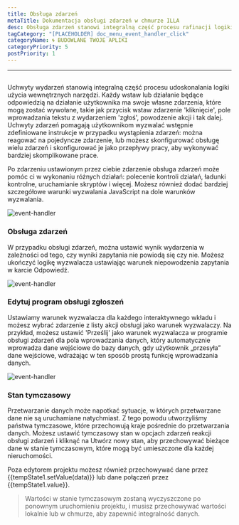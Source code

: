 ```yaml
---
title: Obsługa zdarzeń
metaTitle: Dokumentacja obsługi zdarzeń w chmurze ILLA
desc: Obsługa zdarzeń stanowi integralną część procesu rafinacji logiki użycia wewnętrznych narzędzi
tagCategory: "[PLACEHOLDER] doc_menu_event_handler_click"
categoryName: 🌀 BUDOWLANE TWOJE APLIKI
categoryPriority: 5
postPriority: 1
---
```


* * *

## <Heading hidden>Obsługa zdarzeń</Heading>

Uchwyty wydarzeń stanowią integralną część procesu udoskonalania logiki użycia wewnętrznych narzędzi. Każdy wstaw lub działanie będące odpowiedzią na działanie użytkownika ma swoje własne zdarzenia, które mogą zostać wywołane, takie jak przycisk wstaw zdarzenie 'kliknięcie', pole wprowadzania tekstu z wydarzeniem 'zgłoś', powodzenie akcji i tak dalej. Uchwyty zdarzeń pomagają użytkownikom wyzwalać wstępnie zdefiniowane instrukcje w przypadku wystąpienia zdarzeń: można reagować na pojedyncze zdarzenie, lub możesz skonfigurować obsługę wielu zdarzeń i skonfigurować je jako przepływy pracy, aby wykonywać bardziej skomplikowane prace.

Po zdarzeniu ustawionym przez ciebie zdarzenie obsługa zdarzeń może pomóc ci w wykonaniu różnych działań: polecenie kontroli działań, ładunki kontrolne, uruchamianie skryptów i więcej. Możesz również dodać bardziej szczegółowe warunki wyzwalania JavaScript na dole warunków wyzwalania.

<img alt="event-handler" src='https://cdn.illacloud.com/official-website/img/official-site/event-handler-01.png' />

### Obsługa zdarzeń

W przypadku obsługi zdarzeń, można ustawić wynik wydarzenia w zależności od tego, czy wyniki zapytania nie powiodą się czy nie. Możesz ukończyć logikę wyzwalacza ustawiając warunek niepowodzenia zapytania w karcie Odpowiedź.

<img alt="event-handler" src='https://cdn.illacloud.com/official-website/img/official-site/event-handler-02.png' />

### Edytuj program obsługi zgłoszeń

Ustawiamy warunek wyzwalacza dla każdego interaktywnego wkładu i możesz wybrać zdarzenie z listy akcji obsługi jako warunek wyzwalaczy. Na przykład, możesz ustawić 'Prześlij' jako warunek wyzwalacza w programie obsługi zdarzeń dla pola wprowadzania danych, który automatycznie wprowadza dane wejściowe do bazy danych, gdy użytkownik „przesyła” dane wejściowe, wdrażając w ten sposób prostą funkcję wprowadzania danych.

<img alt="event-handler" src='https://cdn.illacloud.com/official-website/img/official-site/event-handler-03.png' />

### Stan tymczasowy

Przetwarzanie danych może napotkać sytuacje, w których przetwarzane dane nie są uruchamiane natychmiast. Z tego powodu utworzyliśmy państwa tymczasowe, które przechowują kraje pośrednie do przetwarzania danych. Możesz ustawić tymczasowy stan w opcjach zdarzeń reakcji obsługi zdarzeń i kliknąć na Utwórz nowy stan, aby przechowywać bieżące dane w stanie tymczasowym, które mogą być umieszczone dla każdej nieruchomości.

Poza edytorem projektu możesz również przechowywać dane przez {{tempState1.setValue(data)}} lub dane połączeń przez {{tempState1.value}}.

> Wartości w stanie tymczasowym zostaną wyczyszczone po ponownym uruchomieniu projektu, i musisz przechowywać wartości lokalnie lub w chmurze, aby zapewnić integralność danych.
